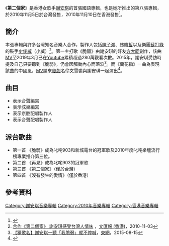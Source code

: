 {{Album infobox | <!-- See Wikipedia:WikiProject_Albums -->
|  Name        = 第二個家
|  Type        = 專輯
|  Artist      = [[謝安琪|謝安琪]]
|  Cover       = 第二個家.jpg
|  Background  = 
|  Released    = 2010年11月5日（台灣）<br />2010年11月10日（香港）<br />2010年12月1日（內地）
|  Recorded    = 
| Studio      = Ban Ban Studio、iStudio、Complex 60s Studio、喜歡音樂錄音室、楊大緯錄音工作室、Monster Studio、Kaneki Studio、福唱Studio
|  Genre       = 國語、[[流行_(音樂類型)|流行]]
|  Length      = 46:32
|  Label       = [[新藝寶唱片|新藝寶唱片]]
|  Number      =
|  Producer    = [[周博賢|周博賢]]、陳子鴻、[[林暐哲|林暐哲]]、[[史俊威|史俊威]]、徐子崴、徐子淳
|  Reviews     = 
|  Last album  = [[Slowness|Slowness]]<br />（2009年）
|  This album  = '''第二個家'''<br />（2010年）
|  Next album  = [[你們的幸福|你們的幸福]]<br />（2011年）
|Misc        = {{Singles
|Name          = 第二個家
|Type          = studio
|single 1      = 脆弱
|single 1 date = 2010年10月14日
|single 2      = 再見
|single 2 date = 2010年11月15日
|single 3      = 第二個家
|single 3 date = 2010年11月28日（台灣）
|single 4      = 沒有發生的愛情
|single 4 date = 2011年3月5日（香港）
}}}}

《'''第二個家'''》是香港女歌手[[謝安琪|謝安琪]]的首張國語專輯，也是她所推出的第八張專輯，於2010年11月5日於台灣發售，2010年11月10日在香港發售<ref>{{Cite news|url=https://hk.appledaily.com/entertainment/art/20101030/14607265|title=謝安琪自信fans高質素|author=魯萍|date=2010-10-30|work=蘋果日報 (香港)|accessdate=}}{{Dead link}}</ref>。

==簡介==
本張專輯與許多台灣知名音樂人合作，製作人包括[[陳子鴻|陳子鴻]]、[[林暐哲|林暐哲]]以及樂團[[蘇打綠|蘇打綠]]的鼓手[[史俊威|史俊威]]（小威）<ref name="台灣人情味">[http://paper.wenweipo.com/2010/11/03/EN1011030036.htm 合作《第二個家》 謝安琪感受台灣人情味] {{Wayback|url=http://paper.wenweipo.com/2010/11/03/EN1011030036.htm |date=20101109092055 }}，[[文匯報_(香港)|文匯報 (香港)]]，2010-11-03</ref>。第一主打歌《脆弱》由謝安琪的好友[[方大同|方大同]]創作，該曲[https://www.youtube.com/watch?v=BXj7vu_4F1c MV]{{Wayback|url=https://www.youtube.com/watch?v=BXj7vu_4F1c |date=20201217020630 }}至2019年3月已在[[Youtube|Youtube]]累積超過280萬觀看次數。2015年，謝安琪受訪時提及自己只要聽到《脆弱》，仍會因觸動內心而落淚<ref name="我脆弱">[https://hk.on.cc/hk/bkn/cnt/entertainment/20150815/bkn-20150815060013692-0815_00862_001.html 【猜歌名】謝安琪一聽「我脆弱」就不停喊]，[[東網|東網]]，2015-08-15</ref>。而《蘭花指》一曲為表現該曲的中國風，[https://www.youtube.com/watch?v=i1QmG1PSKCo MV]請來[[粵劇|粵劇]]名伶文雪裘與謝安琪一起演出<ref>{{Cite web|url=https://hk.appledaily.com/entertainment/art/20101101/14612237|title=謝安琪速學蘭花手|accessdate=2019-03-09|author=林妃|date=2010-11-01|publisher=蘋果日報}}</ref>。

== 曲目 ==

{{Tracklist
| headline = 
| music_credits = yes
| lyrics_credits = yes
| arranger_credits = yes
| producer_credits = yes

| title1 = 脆弱
| music1 = [[方大同|方大同]]<ref name="我脆弱"/>
| lyrics1 =[[李焯雄|李焯雄]]
| arranger1 = [[周博賢|周博賢]] 
| producer1 = 周博賢

| title2 = 沒有發生的愛情
| music2 = 陳炯順
| lyrics2 = 李焯雄
| arranger2 = 張光磊、陳子鴻{{ref|a|[a]}}
| producer2 = 陳子鴻

| title3 = 再見
| music3 = [[吳青峰|吳青峰]]
| lyrics3 = 吳青峰
| arranger3 = [[林暐哲|林暐哲]]、[[龔鈺祺|龔鈺祺]]{{ref|b|[b]}}、[[徐佳瑩|徐佳瑩]]{{ref|a|[a]}}、周博賢{{ref|a|[a]}}
| producer3 = 林暐哲、[[史俊威|史俊威]]、周博賢

| title4 = So Free
| music4 = [[深白色|Arys Chien]]
| lyrics4 = 李焯雄
| arranger4 = Arys Chien、陳子鴻{{ref|a|[a]}}
| producer4 = 陳子鴻

| title5 = 第二個家
| music5 = 徐佳瑩
| lyrics5 = 李焯雄
| arranger5 = 林暐哲、[[龔鈺祺|龔鈺祺]]{{ref|b|[b]}}、[[徐佳瑩|徐佳瑩]]{{ref|a|[a]}}
| producer5 = 林暐哲、史俊威

| title6 = 晚睡早起
| music6 = 黃慧雯
| lyrics6 = 李焯雄
| arranger6 = 史俊威、袁述中、[[徐佳瑩|徐佳瑩]]{{ref|a|[a]}}
| producer6 = 林暐哲、史俊威

| title7 = 愛情預購
| music7 = 周博賢
| lyrics7 = 鍾穎儀
| arranger7 = 周博賢
| producer7 = 周博賢

| title8 = 我想
| music8 = 史俊威
| lyrics8 = 李焯雄
| arranger8 = 史俊威、[[劉家凱|劉家凱]]、袁述中{{ref|a|[a]}}
| producer8 = 林暐哲、史俊威

| title9 = 蘭花指
| note9 = featuring 李玉剛
| music9 = 徐子崴
| lyrics9 = 徐子淳	
| arranger9 = [[Cousin_Fung|Cousin Fung]]、周博賢{{ref|a|[a]}}
| producer9 = 徐子崴{{ref|c|[c]}}、徐子淳{{ref|c|[c]}}、陳子鴻、周博賢{{ref|d|[d]}}

| title10 = 拾年
| music10 = Cousin Fung
| lyrics10 = 李焯雄
| arranger10 = Cousin Fung、周博賢{{ref|a|[a]}}
| producer10 = 周博賢
}}

{{Tracklist
| headline = 香港版（附加曲目）
| collapsed = yes
| music_credits = yes
| lyrics_credits = yes
| arranger_credits = yes
| producer_credits = yes

| title11 = 大愛感動
| note11 = 粵語
| music11 = Cousin Fung
| lyrics11 = 周博賢
| arranger11 = Cousin Fung、周博賢{{ref|a|[a]}}
| producer11 = 周博賢

| title12 = 狂想曲
| note12 = 粵語）（豐澤電器廣告歌
| music12 = [[Seasons_Lee|Seasons Lee]]
| lyrics12 = 周博賢
| arranger12 = Seasons Lee、周博賢{{ref|a|[a]}}
| producer12 = 周博賢
}}
*<sup>{{note|a|a}}</sup>表示合聲編寫
*<sup>{{note|b|b}}</sup>表示弦樂編寫
*<sup>{{note|c|c}}</sup>表示京腔配唱製作人
*<sup>{{note|d|d}}</sup>表示合聲配唱製作人

== 派台歌曲 ==
*第一首 《脆弱》成為叱咤903和新城電台的冠軍歌及2010年度叱咤樂壇流行榜專業推介第三位。
*第二首 《再見》成為叱咤903的冠軍歌
*第三首 《第二個家》（僅於台灣）
*第四首 《沒有發生的愛情》（僅於香港）

== 參考資料 ==
{{reflist}}
{{謝安琪}}

[[Category:謝安琪音樂專輯|Category:謝安琪音樂專輯]]
[[Category:2010年音樂專輯|Category:2010年音樂專輯]]
[[Category:香港音樂專輯|Category:香港音樂專輯]]